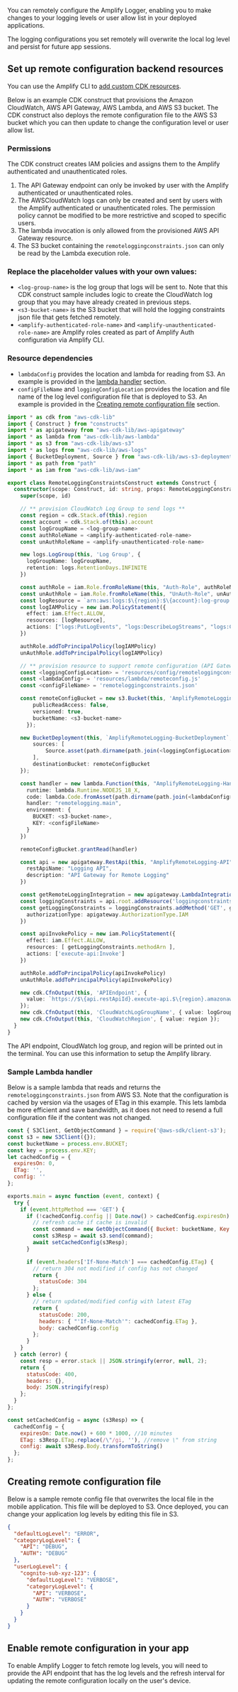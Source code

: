 You can remotely configure the Amplify Logger, enabling you to make changes to your logging levels or user allow list in your deployed applications.

<Callout>
  The logging configurations you set remotely will overwrite the local log level
  and persist for future app sessions.
</Callout>

## Set up remote configuration backend resources

<Callout>

You can use the Amplify CLI to [add custom CDK resources](https://docs.amplify.aws/cli/custom/cdk/).

</Callout>

Below is an example CDK construct that provisions the Amazon CloudWatch, AWS API Gateway, AWS Lambda, and AWS S3 bucket. The CDK construct also deploys the remote configuration file to the AWS S3 bucket which you can then update to change the configuration level or user allow list.

### Permissions

The CDK construct creates IAM policies and assigns them to the Amplify authenticated and unauthenticated roles.

1. The API Gateway endpoint can only be invoked by user with the Amplify authenticated or unauthenticated roles.
2. The AWSCloudWatch logs can only be created and sent by users with the Amplify authenticated or unauthenticated roles. The permission policy cannot be modified to be more restrictive and scoped to specific users.
3. The lambda invocation is only allowed from the provisioned AWS API Gateway resource.
4. The S3 bucket containing the `remoteloggingconstraints.json` can only be read by the Lambda execution role.

### Replace the placeholder values with your own values:

- `<log-group-name>` is the log group that logs will be sent to. Note that this CDK construct sample includes logic to create the CloudWatch log group that you may have already created in previous steps.
- `<s3-bucket-name>` is the S3 bucket that will hold the logging constraints json file that gets fetched remotely.
- `<amplify-authenticated-role-name>` and `<amplify-unauthenticated-role-name>` are Amplify roles created as part of Amplify Auth configuration via Amplify CLI.

### Resource dependencies

- `lambdaConfig` provides the location and lambda for reading from S3. An example is provided in the [lambda handler](#sample-lambda-handler) section.
- `configFileName` and `loggingConfigLocation` provides the location and file name of the log level configuration file that is deployed to S3. An example is provided in the [Creating remote configuration file](#creating-remote-configuration-file) section.

```ts
import * as cdk from "aws-cdk-lib"
import { Construct } from "constructs"
import * as apigateway from "aws-cdk-lib/aws-apigateway"
import * as lambda from "aws-cdk-lib/aws-lambda"
import * as s3 from "aws-cdk-lib/aws-s3"
import * as logs from "aws-cdk-lib/aws-logs"
import { BucketDeployment, Source } from "aws-cdk-lib/aws-s3-deployment"
import * as path from "path"
import * as iam from "aws-cdk-lib/aws-iam"

export class RemoteLoggingConstraintsConstruct extends Construct {
  constructor(scope: Construct, id: string, props: RemoteLoggingConstraintProps) {
    super(scope, id)

    // ** provision CloudWatch Log Group to send logs **
    const region = cdk.Stack.of(this).region
    const account = cdk.Stack.of(this).account
    const logGroupName = <log-group-name>
    const authRoleName = <amplify-authenticated-role-name>
    const unAuthRoleName = <amplify-unauthenticated-role-name>

    new logs.LogGroup(this, 'Log Group', {
      logGroupName: logGroupName,
      retention: logs.RetentionDays.INFINITE
    })

    const authRole = iam.Role.fromRoleName(this, "Auth-Role", authRoleName)
    const unAuthRole = iam.Role.fromRoleName(this, "UnAuth-Role", unAuthRoleName)
    const logResource = `arn:aws:logs:$\{region}:$\{account}:log-group:$\{logGroupName}:log-stream:*`
    const logIAMPolicy = new iam.PolicyStatement({
      effect: iam.Effect.ALLOW,
      resources: [logResource],
      actions: ["logs:PutLogEvents", "logs:DescribeLogStreams", "logs:CreateLogStream"]
    })

    authRole.addToPrincipalPolicy(logIAMPolicy)
    unAuthRole.addToPrincipalPolicy(logIAMPolicy)

    // ** provision resource to support remote configuration (API Gateway, S3 bucket, and Lambda) **
    const <loggingConfigLocation> = 'resources/config/remoteloggingconstraints.json'
    const <lambdaConfig> = 'resources/lambda/remoteconfig.js'
    const <configFileName> = 'remoteloggingconstraints.json'

    const remoteConfigBucket = new s3.Bucket(this, 'AmplifyRemoteLogging-Bucket', {
        publicReadAccess: false,
        versioned: true,
        bucketName: <s3-bucket-name>
      });

    new BucketDeployment(this, `AmplifyRemoteLogging-BucketDeployment`, {
        sources: [
            Source.asset(path.dirname(path.join(<loggingConfigLocation>))),
        ],
        destinationBucket: remoteConfigBucket
    });

    const handler = new lambda.Function(this, "AmplifyRemoteLogging-Handler", {
      runtime: lambda.Runtime.NODEJS_18_X,
      code: lambda.Code.fromAsset(path.dirname(path.join(<lambdaConfig>))),
      handler: "remotelogging.main",
      environment: {
        BUCKET: <s3-bucket-name>,
        KEY: <configFileName>
      }
    })

    remoteConfigBucket.grantRead(handler)

    const api = new apigateway.RestApi(this, "AmplifyRemoteLogging-API", {
      restApiName: "Logging API",
      description: "API Gateway for Remote Logging"
    })

    const getRemoteLoggingIntegration = new apigateway.LambdaIntegration(handler)
    const loggingConstraints = api.root.addResource('loggingconstraints')
    const getLoggingConstraints = loggingConstraints.addMethod('GET', getRemoteLoggingIntegration, {
      authorizationType: apigateway.AuthorizationType.IAM
    })

    const apiInvokePolicy = new iam.PolicyStatement({
      effect: iam.Effect.ALLOW,
      resources: [ getLoggingConstraints.methodArn ],
      actions: ['execute-api:Invoke']
    })

    authRole.addToPrincipalPolicy(apiInvokePolicy)
    unAuthRole.addToPrincipalPolicy(apiInvokePolicy)

    new cdk.CfnOutput(this, 'APIEndpoint', {
      value: `https://$\{api.restApiId}.execute-api.$\{region}.amazonaws.com/prod/loggingconstraints`,
    });
    new cdk.CfnOutput(this, 'CloudWatchLogGroupName', { value: logGroupName });
    new cdk.CfnOutput(this, 'CloudWatchRegion', { value: region });
  }
}
```

The API endpoint, CloudWatch log group, and region will be printed out in the terminal. You can use this information to setup the Amplify library.

### Sample Lambda handler

Below is a sample lambda that reads and returns the `remoteloggingconstraints.json` from AWS S3. Note that the configuration is cached by version via the usages of ETag in this example. This lets lambda be more efficient and save bandwidth, as it does not need to resend a full configuration file if the content was not changed.

```js
const { S3Client, GetObjectCommand } = require('@aws-sdk/client-s3');
const s3 = new S3Client({});
const bucketName = process.env.BUCKET;
const key = process.env.KEY;
let cachedConfig = {
  expiresOn: 0,
  ETag: '',
  config: ''
};

exports.main = async function (event, context) {
  try {
    if (event.httpMethod === 'GET') {
      if (!cachedConfig.config || Date.now() > cachedConfig.expiresOn) {
        // refresh cache if cache is invalid
        const command = new GetObjectCommand({ Bucket: bucketName, Key: key });
        const s3Resp = await s3.send(command);
        await setCachedConfig(s3Resp);
      }

      if (event.headers['If-None-Match'] === cachedConfig.ETag) {
        // return 304 not modified if config has not changed
        return {
          statusCode: 304
        };
      } else {
        // return updated/modified config with latest ETag
        return {
          statusCode: 200,
          headers: { "'If-None-Match'": cachedConfig.ETag },
          body: cachedConfig.config
        };
      }
    }
  } catch (error) {
    const resp = error.stack || JSON.stringify(error, null, 2);
    return {
      statusCode: 400,
      headers: {},
      body: JSON.stringify(resp)
    };
  }
};

const setCachedConfig = async (s3Resp) => {
  cachedConfig = {
    expiresOn: Date.now() + 600 * 1000, //10 minutes
    ETag: s3Resp.ETag.replace(/\"/gi, ''), //remove \" from string
    config: await s3Resp.Body.transformToString()
  };
};
```

## Creating remote configuration file

Below is a sample remote config file that overwrites the local file in the mobile application. This file will be deployed to S3. Once deployed, you can change your application log levels by editing this file in S3.

```json
{
  "defaultLogLevel": "ERROR",
  "categoryLogLevel": {
    "API": "DEBUG",
    "AUTH": "DEBUG"
  },
  "userLogLevel": {
    "cognito-sub-xyz-123": {
      "defaultLogLevel": "VERBOSE",
      "categoryLogLevel": {
        "API": "VERBOSE",
        "AUTH": "VERBOSE"
      }
    }
  }
}
```

## Enable remote configuration in your app

To enable Amplify Logger to fetch remote log levels, you will need to provide the API endpoint that has the log levels and the refresh interval for updating the remote configuration locally on the user's device.


<BlockSwitcher>
  <Block name="With Configuration File">
    <Fragments fragments={{all: remoteConfigProvider}}/>
  </Block>

  <Block name="With Code">
    <Fragments
      fragments={{
        ios: iosRemoteConfigProvider,
        android: androidRemoteConfigProvider
      }}
    />
  </Block>
</BlockSwitcher>
